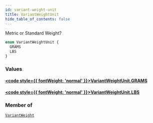 ```yaml
---
id: variant-weight-unit
title: VariantWeightUnit
hide_table_of_contents: false
---
```








Metric or Standard Weight?

```graphql
enum VariantWeightUnit {
  GRAMS
  LBS
}
```


### Values

#### [<code style={{ fontWeight: 'normal' }}>VariantWeightUnit.<b>GRAMS</b></code>](#) 
> 
> 

#### [<code style={{ fontWeight: 'normal' }}>VariantWeightUnit.<b>LBS</b></code>](#) 
> 
> 



### Member of

[`VariantWeight`](/demand/api/graphql-storefront/reference/objects/variant-weight)  <Badge class="secondary" text="object"/>



